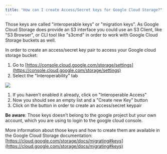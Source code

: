```yaml
---
title: "How can I create Access/Secret keys for Google Cloud Storage?"
---
```


Those keys are called "interoperable keys" or "migration keys". As Google Cloud Storage does provide an S3 interface you could use an S3 Client, like "S3 Browser", or CLI tool like "s3cmd" in order to work with Google Cloud Storage buckets as well.

In order to create an access/secret key pair to access your Google cloud storage bucket:

1. Go to [https://console.cloud.google.com/storage/settings](https://console.cloud.google.com/storage/settings)
2. Select the "Interoperability" tab

![](/images/encoding/docs/472fe09-image.png)

1. If you haven't enabled it already, click on "Interoperable Access"
2. Now you should see an empty list and a "Create new Key" button
3. Click on the button in order to create an access/secret keypair

**Be aware**: Those keys doesn't belong to the google project but your own account, which you are using to login to the google cloud console. 

More information about those keys and how to create them are available in the Google Cloud Storage documentation: [https://cloud.google.com/storage/docs/migrating#keys](https://cloud.google.com/storage/docs/migrating#keys)